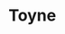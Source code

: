 
# Toyne
<ProjectDetails
  floatRight
  region="Stormlands"
  house="House Toyne"
  type="Keep"
  status="Completed"
  warp="/warp toyne"
  projectLead="ErtyLink"
  dateStarted="2014-09-20T07:00:00+00:00"
  dateCompleted="2014-09-20T07:00:00+00:00"
/>
